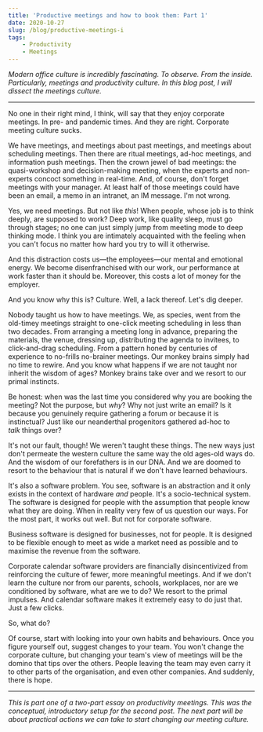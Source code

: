 ```yaml
---
title: 'Productive meetings and how to book them: Part 1'
date: 2020-10-27
slug: /blog/productive-meetings-i
tags:
    - Productivity
    - Meetings
---
```


*Modern office culture is incredibly fascinating. To observe. From the inside. Particularly, meetings and productivity culture. In this blog post, I will dissect the meetings culture.*

---

No one in their right mind, I think, will say that they enjoy corporate meetings. In pre- and pandemic times. And they are right. Corporate meeting culture sucks.

We have meetings, and meetings about past meetings, and meetings about scheduling meetings. Then there are ritual meetings, ad-hoc meetings, and information push meetings. Then the crown jewel of bad meetings: the quasi-workshop and decision-making meeting, when the experts and non-experts concoct something in real-time. And, of course, don't forget meetings with your manager. At least half of those meetings could have been an email, a memo in an intranet, an IM message. I'm not wrong.

Yes, we need meetings. But not like _this_! When people, whose job is to think deeply, are supposed to work? Deep work, like quality sleep, must go through stages; no one can just simply jump from meeting mode to deep thinking mode. I think you are intimately acquainted with the feeling when you can't focus no matter how hard you try to will it otherwise.

And this distraction costs us—the employees—our mental and emotional energy. We become disenfranchised with our work, our performance at work faster than it should be. Moreover, this costs a lot of money for the employer.

And you know why this is? Culture. Well, a lack thereof. Let's dig deeper.

Nobody taught us how to have meetings. We, as species, went from the old-timey meetings straight to one-click meeting scheduling in less than two decades. From arranging a meeting long in advance, preparing the materials, the venue, dressing up, distributing the agenda to invitees, to click-and-drag scheduling. From a pattern honed by centuries of experience to no-frills no-brainer meetings. Our monkey brains simply had no time to rewire. And you know what happens if we are not taught nor inherit the wisdom of ages? Monkey brains take over and we resort to our primal instincts.

Be honest: when was the last time you considered why you are booking the meeting? Not the purpose, but _why_? Why not just write an email? Is it because you genuinely require gathering a forum or because it is instinctual? Just like our neanderthal progenitors gathered ad-hoc to _talk_ things over?

It's not our fault, though! We weren't taught these things. The new ways just don't permeate the western culture the same way the old ages-old ways do. And the wisdom of our forefathers is in our DNA. And we are doomed to resort to the behaviour that is natural if we don't have learned behaviours.

It's also a software problem. You see, software is an abstraction and it only exists in the context of hardware *and* people. It's a socio-technical system. The software is designed for people with the assumption that people know what they are doing. When in reality very few of us question our ways. For the most part, it works out well. But not for corporate software.

Business software is designed for businesses, not for people. It is designed to be flexible enough to meet as wide a market need as possible and to maximise the revenue from the software.

Corporate calendar software providers are financially disincentivized from reinforcing the culture of fewer, more meaningful meetings. And if we don't learn the culture nor from our parents, schools, workplaces, nor are we conditioned by software, what are we to do? We resort to the primal impulses. And calendar software makes it extremely easy to do just that. Just a few clicks.

So, what do?

Of course, start with looking into your own habits and behaviours. Once you figure yourself out, suggest changes to your team. You won't change the corporate culture, but changing your team's view of meetings will be the domino that tips over the others. People leaving the team may even carry it to other parts of the organisation, and even other companies. And suddenly, there is hope.

---

_This is part one of a two-part essay on productivity meetings. This was the conceptual, introductory setup for the second post. The next part will be about practical actions we can take to start changing our meeting culture._
